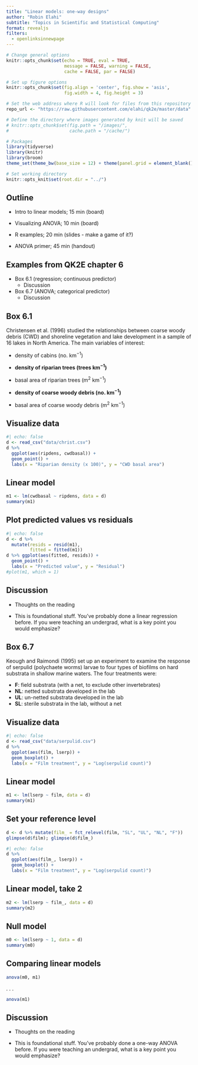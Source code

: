 ```yaml
---
title: "Linear models: one-way designs"
author: "Robin Elahi"
subtitle: "Topics in Scientific and Statistical Computing"
format: revealjs
filters:
  - openlinksinnewpage
---
```


```r
# Change general options
knitr::opts_chunk$set(echo = TRUE, eval = TRUE, 
                      message = FALSE, warning = FALSE, 
                      cache = FALSE, par = FALSE)

# Set up figure options
knitr::opts_chunk$set(fig.align = 'center', fig.show = 'asis', 
                      fig.width = 4, fig.height = 3)

# Set the web address where R will look for files from this repository
repo_url <- "https://raw.githubusercontent.com/elahi/qk2e/master/data"

# Define the directory where images generated by knit will be saved
# knitr::opts_chunk$set(fig.path = "/images/", 
#                       cache.path = "/cache/")

# Packages
library(tidyverse)
library(knitr)
library(broom)
theme_set(theme_bw(base_size = 12) + theme(panel.grid = element_blank()))

# Set working directory
knitr::opts_knit$set(root.dir = "../")
```

## Outline

-   Intro to linear models; 15 min (board)

-   Visualizing ANOVA; 10 min (board)

-   R examples; 20 min (slides - make a game of it?)

-   ANOVA primer; 45 min (handout)

## Examples from QK2E chapter 6

-   Box 6.1 (regression; continuous predictor)
    -   Discussion
-   Box 6.7 (ANOVA; categorical predictor)
    -   Discussion

## Box 6.1

Christensen et al. (1996) studied the relationships between coarse woody debris (CWD) and shoreline vegetation and lake development in a sample of 16 lakes in North America. The main variables of interest:

-   density of cabins (no. km^−1^)

-   **density of riparian trees (trees km^−1^)**

-   basal area of riparian trees (m^2^ km^−1^)

-   **density of coarse woody debris (no. km^−1^)**

-   basal area of coarse woody debris (m^2^ km^−1^)

## Visualize data

```r
#| echo: false
d <- read_csv("data/christ.csv")
d %>% 
  ggplot(aes(ripdens, cwdbasal)) + 
  geom_point() + 
  labs(x = "Riparian density (x 100)", y = "CWD basal area")
```

## Linear model

```r
m1 <- lm(cwdbasal ~ ripdens, data = d)
summary(m1)
```

## Plot predicted values vs residuals

```r
#| echo: false
d <- d %>% 
  mutate(resids = resid(m1), 
         fitted = fitted(m1))
d %>% ggplot(aes(fitted, resids)) + 
  geom_point() + 
  labs(x = "Predicted value", y = "Residual")
#plot(m1, which = 1)
```

## Discussion

-   Thoughts on the reading

-   This is foundational stuff. You've probably done a linear regression before. If you were teaching an undergrad, what is a key point you would emphasize?

## Box 6.7

Keough and Raimondi (1995) set up an experiment to examine the response of serpulid (polychaete worms) larvae to four types of biofilms on hard substrata in shallow marine waters. The four treatments were:

-   **F**: field substrata (with a net, to exclude other invertebrates)
-   **NL**: netted substrata developed in the lab
-   **UL**: un-netted substrata developed in the lab
-   **SL**: sterile substrata in the lab, without a net

## Visualize data

```r
#| echo: false
d <- read_csv("data/serpulid.csv")
d %>% 
  ggplot(aes(film, lserp)) + 
  geom_boxplot() + 
  labs(x = "Film treatment", y = "Log(serpulid count)")
```

## Linear model

```r
m1 <- lm(lserp ~ film, data = d)
summary(m1)
```

## Set your reference level

```r
d <- d %>% mutate(film_ = fct_relevel(film, "SL", "UL", "NL", "F"))
glimpse(d$film); glimpse(d$film_)
```

```r
#| echo: false
d %>% 
  ggplot(aes(film_, lserp)) + 
  geom_boxplot() + 
  labs(x = "Film treatment", y = "Log(serpulid count)")
```

## Linear model, take 2

```r
m2 <- lm(lserp ~ film_, data = d)
summary(m2)
```

## Null model

```r
m0 <- lm(lserp ~ 1, data = d)
summary(m0)
```

## Comparing linear models

```r
anova(m0, m1)
```

. . .

```r
anova(m1)
```

## Discussion

-   Thoughts on the reading

-   This is foundational stuff. You've probably done a one-way ANOVA before. If you were teaching an undergrad, what is a key point you would emphasize?
